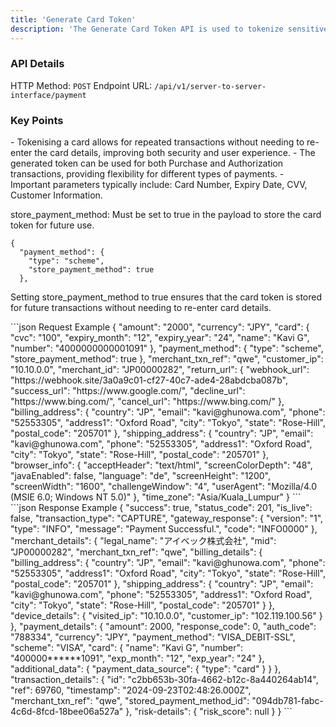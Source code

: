 ```yaml
---
title: 'Generate Card Token'
description: 'The Generate Card Token API is used to tokenize sensitive card information during the Purchase or Authorization process, allowing secure transactions without exposing the actual card details.'
---
```


### API Details
HTTP Method: `POST`
Endpoint URL: `/api/v1/server-to-server-interface/payment`

### Key Points
<Info>
- Tokenising a card allows for repeated transactions without needing to re-enter the card details, improving both security and user experience.
- The generated token can be used for both Purchase and Authorization transactions, providing flexibility for different types of payments.
- Important parameters typically include:
Card Number, Expiry Date, CVV, Customer Information.
</Info>

store_payment_method: Must be set to true in the payload to store the card token for future use.


```
{
  "payment_method": {
    "type": "scheme",
    "store_payment_method": true
  },
```

Setting store_payment_method to true ensures that the card token is stored for future transactions without needing to re-enter card details.




<RequestExample>
```json Request Example
{
    "amount": "2000",
    "currency": "JPY",
    "card": {
        "cvc": "100",
        "expiry_month": "12",
        "expiry_year": "24",
        "name": "Kavi G",
        "number": "4000000000001091"
    },
    "payment_method": {
        "type": "scheme",
        "store_payment_method": true
    },
    "merchant_txn_ref": "qwe",
    "customer_ip": "10.10.0.0",
    "merchant_id": "JP00000282",
    "return_url": {
        "webhook_url": "https://webhook.site/3a0a9c01-cf27-40c7-ade4-28abdcba087b",
        "success_url": "https://www.google.com/",
        "decline_url": "https://www.bing.com/",
        "cancel_url": "https://www.bing.com/"
    },
    "billing_address": {
        "country": "JP",
        "email": "kavi@ghunowa.com",
        "phone": "52553305",
        "address1": "Oxford Road",
        "city": "Tokyo",
        "state": "Rose-Hill",
        "postal_code": "205701"
    },
    "shipping_address": {
        "country": "JP",
        "email": "kavi@ghunowa.com",
        "phone": "52553305",
        "address1": "Oxford Road",
        "city": "Tokyo",
        "state": "Rose-Hill",
        "postal_code": "205701"
    },
    "browser_info": {
        "acceptHeader": "text/html",
        "screenColorDepth": "48",
        "javaEnabled": false,
        "language": "de",
        "screenHeight": "1200",
        "screenWidth": "1600",
        "challengeWindow": "4",
        "userAgent": "Mozilla/4.0 (MSIE 6.0; Windows NT 5.0)"
    },
    "time_zone": "Asia/Kuala_Lumpur"
}
```
</RequestExample>

<ResponseExample>
```json Response Example
{
    "success": true,
    "status_code": 201,
    "is_live": false,
    "transaction_type": "CAPTURE",
    "gateway_response": {
        "version": "1",
        "type": "INFO",
        "message": "Payment Successful.",
        "code": "INFO0000"
    },
    "merchant_details": {
        "legal_name": "アイベック株式会社",
        "mid": "JP00000282",
        "merchant_txn_ref": "qwe",
        "billing_details": {
            "billing_address": {
                "country": "JP",
                "email": "kavi@ghunowa.com",
                "phone": "52553305",
                "address1": "Oxford Road",
                "city": "Tokyo",
                "state": "Rose-Hill",
                "postal_code": "205701"
            },
            "shipping_address": {
                "country": "JP",
                "email": "kavi@ghunowa.com",
                "phone": "52553305",
                "address1": "Oxford Road",
                "city": "Tokyo",
                "state": "Rose-Hill",
                "postal_code": "205701"
            }
        },
        "device_details": {
            "visited_ip": "10.10.0.0",
            "customer_ip": "102.119.100.56"
        }
    },
    "payment_details": {
        "amount": 2000,
        "response_code": 0,
        "auth_code": "788334",
        "currency": "JPY",
        "payment_method": "VISA_DEBIT-SSL",
        "scheme": "VISA",
        "card": {
            "name": "Kavi G",
            "number": "400000******1091",
            "exp_month": "12",
            "exp_year": "24"
        },
        "additional_data": {
            "payment_data_source": {
                "type": "card"
            }
        }
    },
    "transaction_details": {
        "id": "c2bb653b-30fa-4662-b12c-8a440264ab14",
        "ref": 69760,
        "timestamp": "2024-09-23T02:48:26.000Z",
        "merchant_txn_ref": "qwe",
        "stored_payment_method_id": "094db781-fabc-4c6d-8fcd-18bee06a527a"
    },
    "risk-details": {
        "risk_score": null
    }
}
```
</ResponseExample>